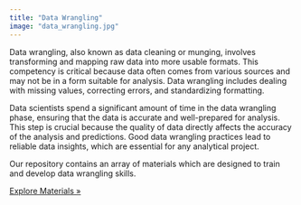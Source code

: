 ```yaml
---
title: "Data Wrangling"
image: "data_wrangling.jpg"
---
```


Data wrangling, also known as data cleaning or munging, involves transforming and mapping raw data into more usable formats. This competency is critical because data often comes from various sources and may not be in a form suitable for analysis. Data wrangling includes dealing with missing values, correcting errors, and standardizing formatting.

Data scientists spend a significant amount of time in the data wrangling phase, ensuring that the data is accurate and well-prepared for analysis. This step is crucial because the quality of data directly affects the accuracy of the analysis and predictions. Good data wrangling practices lead to reliable data insights, which are essential for any analytical project.

Our repository contains an array of materials which are designed to train and develop data wrangling skills.

::: Exlplore
[Explore Materials »](../module.qmd)
:::
